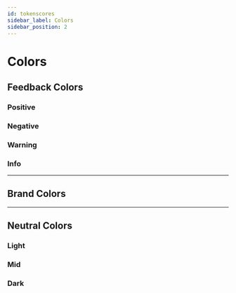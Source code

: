 ```yaml
---
id: tokenscores
sidebar_label: Colors
sidebar_position: 2
---
```




# Colors

## Feedback Colors

### Positive

<ColorsComponentPositive />


### Negative
<ColorsComponentNegative />

### Warning
<ColorsComponentWarning />

### Info
<ColorsComponentInfo />

---

## Brand Colors


---

## Neutral Colors

### Light
### Mid
### Dark